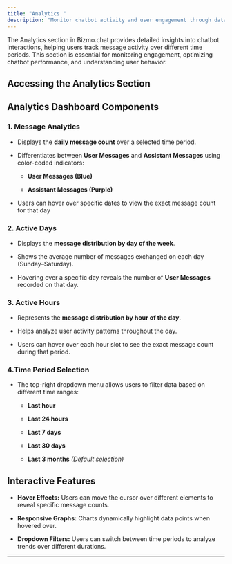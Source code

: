 ```yaml
---
title: "Analytics "
description: "Monitor chatbot activity and user engagement through data insights."
---
```


The Analytics section in Bizmo.chat provides detailed insights into chatbot interactions, helping users track message activity over different time periods. This section is essential for monitoring engagement, optimizing chatbot performance, and understanding user behavior.

## Accessing the Analytics Section

<Steps>
  <Step title="Log in to Bizmo.chat" />

  <Step title="In the left-hand navigation panel, click on Analytics under the Engagement category." />

  <Step title="The Analytics dashboard will display various data visualizations and metrics related to chatbot usage." />
</Steps>

## Analytics Dashboard Components

### **1. Message Analytics**

* Displays the **daily message count** over a selected time period.

* Differentiates between **User Messages** and **Assistant Messages** using color-coded indicators:

  * **User Messages (Blue)**

  * **Assistant Messages (Purple)**

* Users can hover over specific dates to view the exact message count for that day

### 2. Active Days

* Displays the **message distribution by day of the week**.

* Shows the average number of messages exchanged on each day (Sunday–Saturday).

* Hovering over a specific day reveals the number of **User Messages** recorded on that day.

### **3. Active Hours**

* Represents the **message distribution by hour of the day**.

* Helps analyze user activity patterns throughout the day.

* Users can hover over each hour slot to see the exact message count during that period.

### 4.**Time Period Selection**

* The top-right dropdown menu allows users to filter data based on different time ranges:

  * **Last hour**

  * **Last 24 hours**

  * **Last 7 days**

  * **Last 30 days**

  * **Last 3 months** *(Default selection)*

## **Interactive Features**

* **Hover Effects:** Users can move the cursor over different elements to reveal specific message counts.

* **Responsive Graphs:** Charts dynamically highlight data points when hovered over.

* **Dropdown Filters:** Users can switch between time periods to analyze trends over different durations.

***